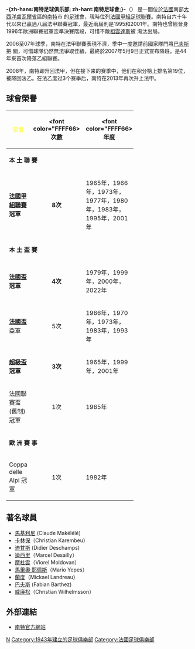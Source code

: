 {{noteTA
|G1=People
|T=zh-hans:南特足球俱乐部; zh-hant:南特足球會;
}}

{{Football club infobox
| clubname   = 南特<br>{{lang|fr|Nantes}}
| image      = [[File:FC_Nantes_2019_logo.svg|200px]]
| fullname   = Football Club de Nantes
| nickname   = ''Les Canaris
| founded    = 1943年4月21日
| ground     = [[拿比奧祖利球場|拿比奧祖利球場]]<br>（{{lang|fr|Stade de la Beaujoire}}）
| city       = [[南特|南特]]
| capacity   = 35,322人
| chairman   = {{le|沃爾德瑪·基塔|Waldemar Kita}}
| manager    = {{le|安托万·孔鲍尔|Antoine Kombouaré|孔鲍尔}}
| league     = [[法國足球甲級聯賽|法國足球甲級聯賽]]
| season     = [[2021年至2022年法國足球甲級聯賽|2021–22]]
| position   = 法甲，第 9 位
| website    = http://www.fcnantes.com/accueil.php
| pattern_la1        = _nantes2021h
| pattern_b1         = _nantes2021h
| pattern_ra1        = _nantes2021h
| pattern_sh1        = _nantes2021h
| pattern_so1        = 
| leftarm1           = FFFF00
| body1              = FFFF00
| rightarm1          = FFFF00
| shorts1            = FFFF00
| socks1             = FFFF00
| pattern_la2 = _nantes2021a
| pattern_b2  = _nantes2021a
| pattern_ra2 = _nantes2021a
| pattern_sh2 = _nantes2021a
| pattern_so2 = 
| leftarm2    = 000000
| body2       = 000000
| rightarm2   = 000000
| shorts2     = 000000
| socks2      = 000000 
| pattern_la3        = 
| pattern_b3         = 
| pattern_ra3        = 
| pattern_sh3        = 
| pattern_so3        = 
| leftarm3           = 
| body3              = 
| rightarm3          = 
| shorts3            = 
| socks3             = 
}}

'''-{zh-hans:南特足球俱乐部; zh-hant:南特足球會;}-'''（{{lang-fr|'''FC Nantes'''}}） 是一間位於[[法國|法國]]南部[[大西洋盧瓦爾省|大西洋盧瓦爾省]]區的[[南特|南特]]市 的[[足球|足球]]會，現時位列[[法國甲組足球聯賽|法國甲組足球聯賽]]。南特自六十年代以來已贏過八屆法甲聯賽冠軍，最近兩屆則是1995和2001年。南特也曾經晉身1996年歐洲聯賽冠軍盃準決賽階段，可惜不敵[[祖雲達斯|祖雲達斯]]被 淘汰出局。

2006至07年球季，南特在法甲聯賽表現不濟，季中一度邀請前國家隊門將[[巴夫斯|巴夫斯]]把 關，可惜球隊仍然無法爭取佳績，最終於2007年5月9日正式宣布降班，是44年來首次降落乙組聯賽。

2008年，南特即升回法甲，但在接下来的赛季中，他们在积分榜上排名第19位，被降回法乙。在法乙度过3个赛季后，南特在2013年再次升上法甲。

== 球會榮譽 ==
{| style="margin-left:15px; border:1px solid  #13AA83"  width=60%
|-bgcolor=#13AA83
!width=20%|<font color="FFFF66">'''榮譽 '''
!width=5%|<font color="FFFF66>'''次數'''
!width=45%|<font color="FFFF66>'''年度'''
|-bgcolor=#FFFF66
!colspan=3 |'''本 土 聯 賽'''
|-
|'''[[法甲|法國甲組聯賽]]冠軍''' 
|align="center"|'''8次'''
|1965年，1966年，1973年，1977年，1980年，1983年，1995年，2001年 
|-bgcolor=#FFFF66
!colspan=3 |'''本 土 盃 賽'''
|-
|'''[[法國盃|法國盃]]冠軍'''
|align="center"|'''4次'''
|1979年，1999年，2000年，2022年 
|-
|'''[[法國盃|法國盃]]'''亞軍
|align="center"| 5次 
|1966年，1970年，1973年，1983年，1993年
|-
|'''[[法國超級盃|超級盃]]冠軍'''
|align="center"| '''3次'''
|1965年，1999年，2001年
|-
|法國聯賽盃(舊制)冠軍
|align="center"| 1次
|1965年
|-bgcolor=#FFFF66
!colspan=3 |'''歐 洲 賽 事'''
|-
|Coppa delle Alpi 冠軍
|align="center"| 1次
|1982年
|}

==著名球員==
*[[馬基利尼|馬基利尼]] (Claude Makélélé)
*[[克里斯蒂安·卡伦布|卡林保]]（Christian Karembeu）
*[[迪甘斯|迪甘斯]] (Didier Deschamps)
*[[馬塞爾·德塞利|迪西里]]（Marcel Desailly）
*[[摩杜雲|摩杜雲]]（Viorel Moldovan）
*[[馬里奧·耶佩斯|馬里奧·耶佩斯]]（Mario Yepes）
*[[米歇尔·朗德罗|蘭度]]（Mickael Landreau）
*[[巴夫斯|巴夫斯]] (Fabian Barthez)
*[[克里斯蒂安·威廉松|威廉松]]（Christian Wilhelmsson）

==外部連結==
*[https://web.archive.org/web/20080626073614/http://www.fcna.fr/ {{fr}}南特官方網站] 
{{法國甲組足球聯賽參賽球隊}}
{{南特球员名单}}
[[Category:南特足球會|N]]
[[Category:1943年建立的足球俱樂部|Category:1943年建立的足球俱樂部]]
[[Category:法國足球俱樂部|Category:法國足球俱樂部]]